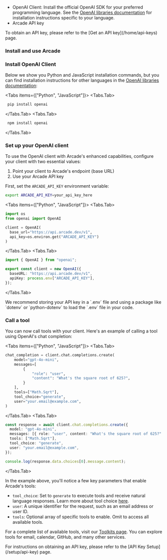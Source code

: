 
- OpenAI Client: Install the official OpenAI SDK for your preferred programming language. See the [OpenAI libraries documentation](https://platform.openai.com/docs/libraries) for installation instructions specific to your language.
- Arcade API key

<Tip>
  To obtain an API key, please refer to the [Get an API key](/home/api-keys) page.
</Tip>

### Install and use Arcade

<Steps>

### Install OpenAI Client

Below we show you Python and JavaScript installation commands, but you can find installation instructions for other languages in the [OpenAI libraries documentation](https://platform.openai.com/docs/libraries):

<Tabs items={["Python", "JavaScript"]}> <Tabs.Tab>

```bash
 pip install openai
```

</Tabs.Tab> <Tabs.Tab>

```bash
 npm install openai
```

</Tabs.Tab> </Tabs>

### Set up your OpenAI client

To use the OpenAI client with Arcade's enhanced capabilities, configure your client with two essential values:

1. Point your client to Arcade's endpoint (base URL)
2. Use your Arcade API key

First, set the `ARCADE_API_KEY` environment variable:
```bash
export ARCADE_API_KEY=your_api_key_here
```

<Tabs items={["Python", "JavaScript"]}> <Tabs.Tab>

```python
import os
from openai import OpenAI

client = OpenAI(
  base_url="https://api.arcade.dev/v1",
  api_key=os.environ.get("ARCADE_API_KEY")
)

```

</Tabs.Tab> <Tabs.Tab>

```typescript
import { OpenAI } from "openai";

export const client = new OpenAI({
  baseURL: "https://api.arcade.dev/v1",
  apiKey: process.env["ARCADE_API_KEY"],
});
```

</Tabs.Tab> </Tabs>

<Note>
  We recommend storing your API key in a `.env` file and using a package like `dotenv` or `python-dotenv` to load the `.env` file in your code.
</Note>

### Call a tool

You can now call tools with your client. Here's an example of calling a tool using OpenAI's chat completion:

<Tabs items={["Python", "JavaScript"]}> <Tabs.Tab>

```python
chat_completion = client.chat.completions.create(
    model="gpt-4o-mini",
    messages=[
        {
            "role": "user",
            "content": "What's the square root of 625?",
        }
    ],
    tools=["Math.Sqrt"],
    tool_choice="generate",
    user="your.email@example.com",
)
```

</Tabs.Tab> <Tabs.Tab>

```typescript
const response = await client.chat.completions.create({
  model: "gpt-4o-mini",
  messages: [{ role: "user", content: "What's the square root of 625?" }],
  tools: ["Math.Sqrt"],
  tool_choice: "generate",
  user: "your.email@example.com",
});

console.log(response.data.choices[0].message.content);
```

</Tabs.Tab> </Tabs>

In the example above, you'll notice a few key parameters that enable Arcade's tools:

- `tool_choice`: Set to `generate` to execute tools and receive natural language responses. Learn more about tool choice [here](/home/use-tools/tool-choice).
- `user`: A unique identifier for the request, such as an email address or user ID.
- `tools`: Optional array of specific tools to enable. Omit to access all available tools.

For a complete list of available tools, visit our [Toolkits page](/toolkits). You can explore tools for email, calendar, GitHub, and many other services.

</Steps>

<Tip>
  For instructions on obtaining an API key, please refer to the [API Key
  Setup](/setup/api-key) page.
</Tip>
